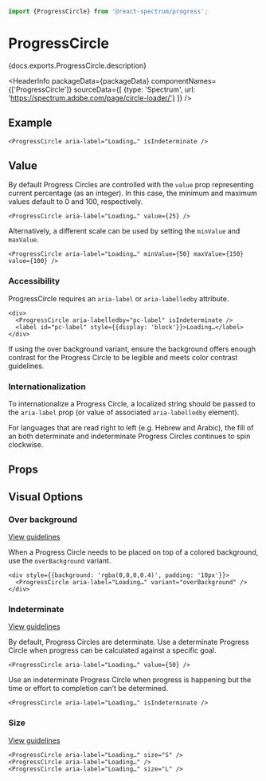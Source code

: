 

```jsx import
import {ProgressCircle} from '@react-spectrum/progress';
```

# ProgressCircle

<p>{docs.exports.ProgressCircle.description}</p>

<HeaderInfo
  packageData={packageData}
  componentNames={['ProgressCircle']}
  sourceData={[
    {type: 'Spectrum', url: 'https://spectrum.adobe.com/page/circle-loader/'}
  ]} />

## Example

```tsx example
<ProgressCircle aria-label="Loading…" isIndeterminate />
```

## Value

By default Progress Circles are controlled with the `value` prop representing current percentage (as an integer).
In this case, the minimum and maximum values default to 0 and 100, respectively.

```tsx example
<ProgressCircle aria-label="Loading…" value={25} />
```

Alternatively, a different scale can be used by setting the `minValue` and `maxValue`.

```tsx example
<ProgressCircle aria-label="Loading…" minValue={50} maxValue={150} value={100} />
```

### Accessibility

ProgressCircle requires an `aria-label` or `aria-labelledby` attribute.

```tsx example
<div>
  <ProgressCircle aria-labelledby="pc-label" isIndeterminate />
  <label id="pc-label" style={{display: 'block'}}>Loading…</label>
</div>
```

If using the over background variant, ensure the background offers enough contrast for the Progress Circle to be legible and meets color contrast guidelines.

### Internationalization

To internationalize a Progress Circle, a localized string should be passed to the `aria-label` prop (or value of associated `aria-labelledby` element).

For languages that are read right to left (e.g. Hebrew and Arabic), the fill of an both determinate and indeterminate Progress Circles continues to spin clockwise.

## Props

<PropTable component={docs.exports.ProgressCircle} links={docs.links} />

## Visual Options

### Over background
[View guidelines](https://spectrum.adobe.com/page/circle-loader/#Over-background-variant)

When a Progress Circle needs to be placed on top of a colored background, use the `overBackground` variant.

```tsx example
<div style={{background: 'rgba(0,0,0,0.4)', padding: '10px'}}>
  <ProgressCircle aria-label="Loading…" variant="overBackground" />
</div>
```

### Indeterminate
[View guidelines](https://spectrum.adobe.com/page/circle-loader/#Indeterminate)

By default, Progress Circles are determinate. Use a determinate Progress Circle when progress can be calculated against a specific goal.

```tsx example
<ProgressCircle aria-label="Loading…" value={50} />
```

Use an indeterminate Progress Circle when progress is happening but the time or effort to completion can’t be determined.

```tsx example
<ProgressCircle aria-label="Loading…" isIndeterminate />
```

### Size
[View guidelines](https://spectrum.adobe.com/page/circle-loader/#Size)

```tsx example
<ProgressCircle aria-label="Loading…" size="S" />
<ProgressCircle aria-label="Loading…" />
<ProgressCircle aria-label="Loading…" size="L" />
```

